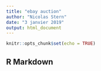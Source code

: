```yaml
---
title: "ebay auction"
author: "Nicolas Stern"
date: "3 janvier 2019"
output: html_document
---
```


```r
knitr::opts_chunk$set(echo = TRUE)
```

## R Markdown



```r

```
